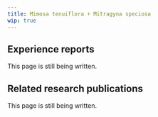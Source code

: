 ---
title: Mimosa tenuiflora + Mitragyna speciosa
wip: true
---

## Experience reports

This page is still being written.

## Related research publications

This page is still being written.

